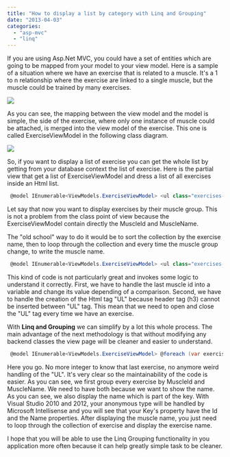 ```yaml
---
title: "How to display a list by category with Linq and Grouping"
date: "2013-04-03"
categories: 
  - "asp-mvc"
  - "linq"
---
```


If you are using Asp.Net MVC, you could have a set of entities which are going to be mapped from your model to your view model. Here is a sample of a situation where we have an exercise that is related to a muscle. It's a 1 to n relationship where the exercise are linked to a single muscle, but the muscle could be trained by many exercises.

![](images/MuscleAndExercise-400x250.png)

As you can see, the mapping between the view model and the model is simple, the side of the exercise, where only one instance of muscle could be attached, is merged into the view model of the exercise. This one is called ExerciseViewModel in the following class diagram.

![](images/ExerciseViewModel.png)

So, if you want to display a list of exercise you can get the whole list by getting from your database context the list of exercise. Here is the partial view that get a list of ExerciseViewModel and dress a list of all exercises inside an Html list.


```csharp
 @model IEnumerable<ViewModels.ExerciseViewModel> <ul class="exercises-container-source"> @foreach (var exercise in Model) { <li data-exercise-id="@exercise.Id"> <span class="exerciseName">@exercise.Name</span> </li> } </ul> 
```

Let say that now you want to display exercises by their muscle group. This is not a problem from the class point of view because the ExerciseViewModel contain directly the MuscleId and MuscleName.

The "old school" way to do it would be to sort the collection by the exercise name, then to loop through the collection and every time the muscle group change, to write the muscle name.


```csharp
 @model IEnumerable<ViewModels.ExerciseViewModel> <ul class="exercises-container-source"> int lastId = -1; @foreach (var exercise in Model.OrderBy(d=>d.MuscleId)) { if(lastId != exerciseMuscleId) { if(lastId != -1) { </ul> } <h3>@exercise.MuscleName</h3> <ul class="exercises-container-source"> lastId = exerciseMuscleId; } <li data-exercise-id="@exercise.Id"> <span class="exerciseName">@exercise.Name</span> </li> } </ul> 
```

This kind of code is not particularly great and invokes some logic to understand it correctly. First, we have to handle the last muscle id into a variable and change its value depending of a comparison. Second, we have to handle the creation of the Html tag "UL" because header tag (h3) cannot be inserted between "UL" tag. This mean that we need to open and close the "UL" tag every time we have an exercise.

With **Linq and Grouping** we can simplify by a lot this whole process. The main advantage of the next methodology is that without modifying any backend classes the view page will be cleaner and easier to understand.


```csharp
 @model IEnumerable<ViewModels.ExerciseViewModel> @foreach (var exerciseGroup in Model.GroupBy(d => new { Id = d.MuscleId, Name = d.MuscleName })) { <h3>@exerciseGroup.Key.Name</h3> <ul class="exercises-container-source"> @foreach (var exercise in exerciseGroup) { <li data-exercise-id="@exercise.Id"> <span class="exerciseName">@exercise.Name</span> </li> } </ul> } 
```

Here you go. No more integer to know that last exercise, no anymore weird handling of the "UL". It's very clear so the maintainability of the code is easier. As you can see, we first group every exercise by MuscleId and MuscleName. We need to have both because we want to show the name. As you can see, we also display the name which is part of the key. With Visual Studio 2010 and 2012, your anonymous type will be handled by Microsoft Intellisense and you will see that your Key's property have the Id and the Name properties. After displaying the muscle name, you just need to loop through the collection of exercise and display the exercise name.

I hope that you will be able to use the Linq Grouping functionality in you application more often because it can help greatly simple task to be cleaner.
